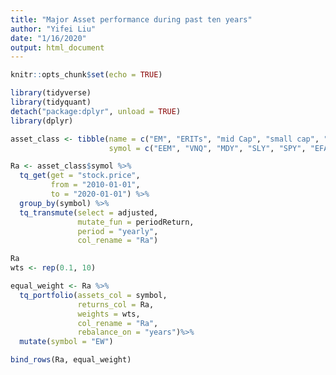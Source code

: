 ```yaml
---
title: "Major Asset performance during past ten years"
author: "Yifei Liu"
date: "1/16/2020"
output: html_document
---
```


```r
knitr::opts_chunk$set(echo = TRUE)
```

```r
library(tidyverse)
library(tidyquant)
detach("package:dplyr", unload = TRUE)
library(dplyr)

```

```r
asset_class <- tibble(name = c("EM", "ERITs", "mid Cap", "small cap", "large cap", "developed market", "TIPS", "Bonds", "comdity", "cash"),
                      symol = c("EEM", "VNQ", "MDY", "SLY", "SPY", "EFA", "TIP", "AGG", "DJP", "BIL"))

Ra <- asset_class$symol %>%
  tq_get(get = "stock.price",
         from = "2010-01-01",
         to = "2020-01-01") %>%
  group_by(symbol) %>%
  tq_transmute(select = adjusted,
               mutate_fun = periodReturn,
               period = "yearly",
               col_rename = "Ra")

Ra
wts <- rep(0.1, 10)

equal_weight <- Ra %>%
  tq_portfolio(assets_col = symbol,
               returns_col = Ra,
               weights = wts,
               col_rename = "Ra",
               rebalance_on = "years")%>%
  mutate(symbol = "EW")

bind_rows(Ra, equal_weight) 

```


